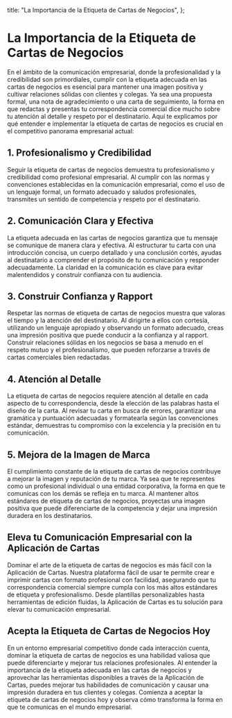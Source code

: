 
  title: "La Importancia de la Etiqueta de Cartas de Negocios",
};

# La Importancia de la Etiqueta de Cartas de Negocios

<MdxImage src="/blog/the-importance-of-business-letter-etiquette.jpg" alt="La Importancia de la Etiqueta de Cartas de Negocios" width={800} height={700} />

En el ámbito de la comunicación empresarial, donde la profesionalidad y la credibilidad son primordiales, cumplir con la etiqueta adecuada en las cartas de negocios es esencial para mantener una imagen positiva y cultivar relaciones sólidas con clientes y colegas. Ya sea una propuesta formal, una nota de agradecimiento o una carta de seguimiento, la forma en que redactas y presentas tu correspondencia comercial dice mucho sobre tu atención al detalle y respeto por el destinatario. Aquí te explicamos por qué entender e implementar la etiqueta de cartas de negocios es crucial en el competitivo panorama empresarial actual:

## 1. Profesionalismo y Credibilidad

Seguir la etiqueta de cartas de negocios demuestra tu profesionalismo y credibilidad como profesional empresarial. Al cumplir con las normas y convenciones establecidas en la comunicación empresarial, como el uso de un lenguaje formal, un formato adecuado y saludos profesionales, transmites un sentido de competencia y respeto por el destinatario.

## 2. Comunicación Clara y Efectiva

La etiqueta adecuada en las cartas de negocios garantiza que tu mensaje se comunique de manera clara y efectiva. Al estructurar tu carta con una introducción concisa, un cuerpo detallado y una conclusión cortés, ayudas al destinatario a comprender el propósito de tu comunicación y responder adecuadamente. La claridad en la comunicación es clave para evitar malentendidos y construir confianza con tu audiencia.

## 3. Construir Confianza y Rapport

Respetar las normas de etiqueta de cartas de negocios muestra que valoras el tiempo y la atención del destinatario. Al dirigirte a ellos con cortesía, utilizando un lenguaje apropiado y observando un formato adecuado, creas una impresión positiva que puede conducir a la confianza y al rapport. Construir relaciones sólidas en los negocios se basa a menudo en el respeto mutuo y el profesionalismo, que pueden reforzarse a través de cartas comerciales bien redactadas.

## 4. Atención al Detalle

La etiqueta de cartas de negocios requiere atención al detalle en cada aspecto de tu correspondencia, desde la elección de las palabras hasta el diseño de la carta. Al revisar tu carta en busca de errores, garantizar una gramática y puntuación adecuadas y formatearla según las convenciones estándar, demuestras tu compromiso con la excelencia y la precisión en tu comunicación.

## 5. Mejora de la Imagen de Marca

El cumplimiento constante de la etiqueta de cartas de negocios contribuye a mejorar la imagen y reputación de tu marca. Ya sea que te representes como un profesional individual o una entidad corporativa, la forma en que te comunicas con los demás se refleja en tu marca. Al mantener altos estándares de etiqueta de cartas de negocios, proyectas una imagen positiva que puede diferenciarte de la competencia y dejar una impresión duradera en los destinatarios.

## Eleva tu Comunicación Empresarial con la Aplicación de Cartas

Dominar el arte de la etiqueta de cartas de negocios es más fácil con la Aplicación de Cartas. Nuestra plataforma fácil de usar te permite crear e imprimir cartas con formato profesional con facilidad, asegurando que tu correspondencia comercial siempre cumpla con los más altos estándares de etiqueta y profesionalismo. Desde plantillas personalizables hasta herramientas de edición fluidas, la Aplicación de Cartas es tu solución para elevar tu comunicación empresarial.

## Acepta la Etiqueta de Cartas de Negocios Hoy

En un entorno empresarial competitivo donde cada interacción cuenta, dominar la etiqueta de cartas de negocios es una habilidad valiosa que puede diferenciarte y mejorar tus relaciones profesionales. Al entender la importancia de la etiqueta adecuada en las cartas de negocios y aprovechar las herramientas disponibles a través de la Aplicación de Cartas, puedes mejorar tus habilidades de comunicación y causar una impresión duradera en tus clientes y colegas. Comienza a aceptar la etiqueta de cartas de negocios hoy y observa cómo transforma la forma en que te comunicas en el mundo empresarial.
